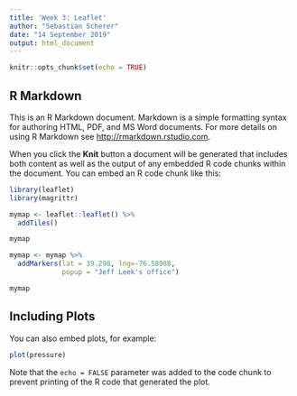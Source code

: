 ```yaml
---
title: 'Week 3: Leaflet'
author: "Sebastian Scherer"
date: "14 September 2019"
output: html_document
---
```


```r
knitr::opts_chunk$set(echo = TRUE)
```

## R Markdown

This is an R Markdown document. Markdown is a simple formatting syntax for authoring HTML, PDF, and MS Word documents. For more details on using R Markdown see <http://rmarkdown.rstudio.com>.

When you click the **Knit** button a document will be generated that includes both content as well as the output of any embedded R code chunks within the document. You can embed an R code chunk like this:

```r
library(leaflet)
library(magrittr)
```

```r
mymap <- leaflet::leaflet() %>%
  addTiles()

mymap
```

```r
mymap <- mymap %>%
  addMarkers(lat = 39.298, lng=-76.58988,
             popup = "Jeff Leek's office")

mymap
```

## Including Plots

You can also embed plots, for example:

```r
plot(pressure)
```

Note that the `echo = FALSE` parameter was added to the code chunk to prevent printing of the R code that generated the plot.
